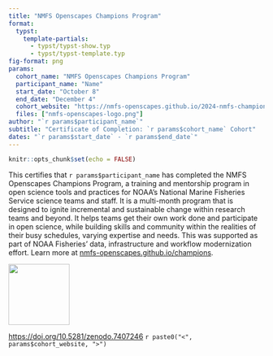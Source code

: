 ```yaml
---
title: "NMFS Openscapes Champions Program"
format:
  typst:
    template-partials: 
      - typst/typst-show.typ
      - typst/typst-template.typ
fig-format: png
params:
  cohort_name: "NMFS Openscapes Champions Program"
  participant_name: "Name"
  start_date: "October 8"
  end_date: "December 4"
  cohort_website: "https://nmfs-openscapes.github.io/2024-nmfs-champions/"
  files: ["nmfs-openscapes-logo.png"]
author: "`r params$participant_name`"
subtitle: "Certificate of Completion: `r params$cohort_name` Cohort"
dates: "`r params$start_date` - `r params$end_date`"
---
```


```r
knitr::opts_chunk$set(echo = FALSE)
```

This certifies that `r params$participant_name` has completed the NMFS Openscapes Champions Program, a training and mentorship program in open science tools and practices for NOAA’s National Marine Fisheries Service science teams and staff. It is a multi-month program that is designed to ignite incremental and sustainable change within research teams and beyond. It helps teams get their own work done and participate in open science, while building skills and community within the realities of their busy schedules, varying expertise and needs. This was supported as part of NOAA Fisheries' data, infrastructure and workflow modernization effort. Learn more at [nmfs-openscapes.github.io/champions](https://nmfs-openscapes.github.io/champions).

```{=typst}
#v(0.5em)
```

![](nmfs-openscapes-logo.png){height=120 fig-align="center"}

```{=typst}
#v(0.5em)
```

::: {.block}

<https://doi.org/10.5281/zenodo.7407246> `#h(1fr)`{=typst} `r paste0("<", params$cohort_website, ">")`

:::
